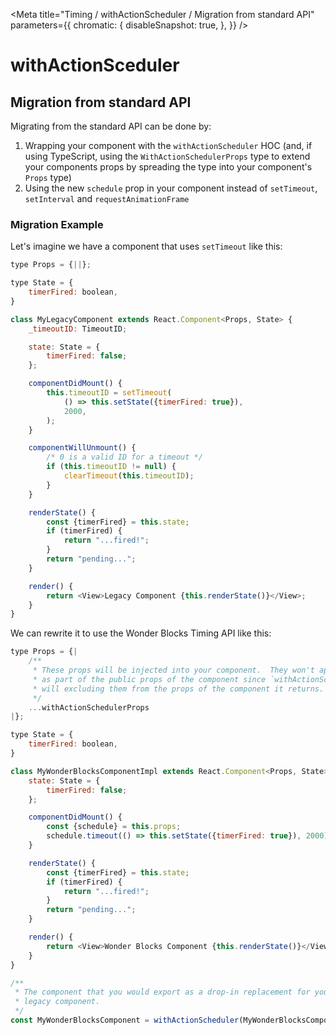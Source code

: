 
<Meta
    title="Timing / withActionScheduler / Migration from standard API"
    parameters={{
        chromatic: {
            disableSnapshot: true,
        },
    }}
/>

# withActionSceduler

## Migration from standard API

Migrating from the standard API can be done by:

1. Wrapping your component with the `withActionScheduler` HOC (and, if using TypeScript, using the
   `WithActionSchedulerProps` type to extend your components props by spreading the type into
   your component's `Props` type)
2. Using the new `schedule` prop in your component instead of `setTimeout`, `setInterval` and `requestAnimationFrame`

### Migration Example

Let's imagine we have a component that uses `setTimeout` like this:

```js static
type Props = {||};

type State = {
    timerFired: boolean,
}

class MyLegacyComponent extends React.Component<Props, State> {
    _timeoutID: TimeoutID;

    state: State = {
        timerFired: false;
    };

    componentDidMount() {
        this.timeoutID = setTimeout(
            () => this.setState({timerFired: true}),
            2000,
        );
    }

    componentWillUnmount() {
        /* 0 is a valid ID for a timeout */
        if (this.timeoutID != null) {
            clearTimeout(this.timeoutID);
        }
    }

    renderState() {
        const {timerFired} = this.state;
        if (timerFired) {
            return "...fired!";
        }
        return "pending...";
    }

    render() {
        return <View>Legacy Component {this.renderState()}</View>;
    }
}
```

We can rewrite it to use the Wonder Blocks Timing API like this:

```js static
type Props = {|
    /**
     * These props will be injected into your component.  They won't appear
     * as part of the public props of the component since `withActionSceduler`
     * will excluding them from the props of the component it returns.
     */
    ...withActionSchedulerProps
|};

type State = {
    timerFired: boolean,
}

class MyWonderBlocksComponentImpl extends React.Component<Props, State> {
    state: State = {
        timerFired: false;
    };

    componentDidMount() {
        const {schedule} = this.props;
        schedule.timeout(() => this.setState({timerFired: true}), 2000);
    }

    renderState() {
        const {timerFired} = this.state;
        if (timerFired) {
            return "...fired!";
        }
        return "pending...";
    }

    render() {
        return <View>Wonder Blocks Component {this.renderState()}</View>;
    }
}

/**
 * The component that you would export as a drop-in replacement for your
 * legacy component.
 */
const MyWonderBlocksComponent = withActionScheduler(MyWonderBlocksComponentImpl);
```
